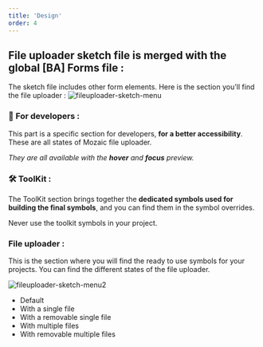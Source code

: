 ```yaml
---
title: 'Design'
order: 4
---
```


## File uploader sketch file is merged with the global [BA] Forms file :

The sketch file includes other form elements. Here is the section you'll find the file uploader :
![fileuploader-sketch-menu](fileuploader-sketch-menu.png)

### **👾 For developers :**

This part is a specific section for developers, **for a better accessibility**. These are all states of Mozaic file uploader.

_They are all available with the **hover** and **focus** preview._

### **🛠 ToolKit :**

The ToolKit section brings together the **dedicated symbols used for building the final symbols**, and you can find them in the symbol overrides.
<br />

<Hint type="dont">
  <HintItem dont>
  Never use the toolkit symbols in your project.
  </HintItem>
</Hint>

### **File uploader :**

This is the section where you will find the ready to use symbols for your projects. You can find the different states of the file uploader.

![fileuploader-sketch-menu2](fileuploader-sketch-menu2.png)

- Default
- With a single file
- With a removable single file
- With multiple files
- With removable multiple files

